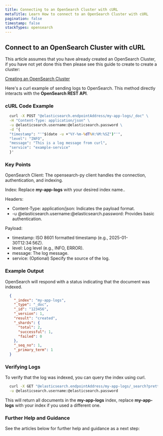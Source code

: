 ```yaml
---
title: Connecting to an OpenSearch Cluster with cURL
metaTitle: Learn How to connect to an OpenSearch Cluster with cURL
pagination: false
timestamp: false
stackTypes: opensearch
---
```


## Connect to an OpenSearch Cluster with cURL

This article assumes that you have already created an OpenSearch Cluster, if you have not yet done this then 
please see this guide to create to create a cluster:

[Creating an OpenSearch Cluster](creating-opensearch-cluster.mdx)

Here's a curl example of sending logs to OpenSearch. This method directly interacts with the __OpenSearch REST API__.

<Steps>

### cURL Code Example

  ```cmd copy /@elasticsearch.endpointAddress/ /@elasticsearch.username/ /@elasticsearch.password/ /my-app-logs/
    curl -X POST "@elasticsearch.endpointAddress/my-app-logs/_doc" \
    -H "Content-Type: application/json" \
    -u @elasticsearch.username:@elasticsearch.password \
    -d '{
    "timestamp": "'"$(date -u +"%Y-%m-%dT%H:%M:%SZ")"'",
    "level": "INFO",
    "message": "This is a log message from curl",
    "service": "example-service"
    }'
  ```
  
  ### Key Points

  OpenSearch Client: The opensearch-py client handles the connection, authentication, and indexing.

  Index: Replace __my-app-logs__ with your desired index name..

  Headers:
  * Content-Type: application/json: Indicates the payload format.
  * -u @elasticsearch.username:@elasticsearch.password: Provides basic authentication.

  Payload:
  * timestamp: ISO 8601 formatted timestamp (e.g., 2025-01-30T12:34:56Z).
  * level: Log level (e.g., INFO, ERROR).
  * message: The log message.
  * service: (Optional) Specify the source of the log.

  ### Example Output

  OpenSearch will respond with a status indicating that the document was indexed.

  ```json /my-app-logs/
    {
      "_index": "my-app-logs",
      "_type": "_doc",
      "_id": "123456",
      "_version": 1,
      "result": "created",
      "_shards": {
        "total": 2,
        "successful": 1,
        "failed": 0
      },
      "_seq_no": 1,
      "_primary_term": 1
    }
  ```

  ### Verifying Logs

  To verify that the log was indexed, you can query the index using curl.

  ```bash copy /@elasticsearch.endpointAddress/ /@elasticsearch.username/ /@elasticsearch.password/ /my-app-logs/
    curl -X GET "@elasticsearch.endpointAddress/my-app-logs/_search?pretty=true" \
    -u @elasticsearch.username:@elasticsearch.password
  ```

  This will return all documents in the __my-app-logs__ index, replace __my-app-logs__ with your index if you used 
  a different one.

  ### Further Help and Guidance

  See the articles below for further help and guidance as a next step:

</Steps>
